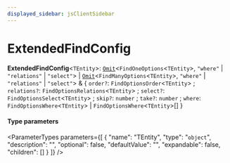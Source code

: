 ```yaml
---
displayed_sidebar: jsClientSidebar
---
```



# ExtendedFindConfig

 **ExtendedFindConfig**<`TEntity`\>: [`Omit`](internal.Omit.mdx)<`FindOneOptions`<`TEntity`\>, ``"where"`` \| ``"relations"`` \| ``"select"``\> \| [`Omit`](internal.Omit.mdx)<`FindManyOptions`<`TEntity`\>, ``"where"`` \| ``"relations"`` \| ``"select"``\> & { `order?`: `FindOptionsOrder`<`TEntity`\> ; `relations?`: `FindOptionsRelations`<`TEntity`\> ; `select?`: `FindOptionsSelect`<`TEntity`\> ; `skip?`: `number` ; `take?`: `number` ; `where`: `FindOptionsWhere`<`TEntity`\> \| `FindOptionsWhere`<`TEntity`\>[]  }

#### Type parameters

<ParameterTypes parameters={[
  {
    "name": "TEntity",
    "type": "`object`",
    "description": "",
    "optional": false,
    "defaultValue": "",
    "expandable": false,
    "children": []
  }
]} />
